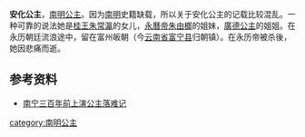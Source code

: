 {{東亞女性歷史人物
| 名稱=安化公主
| 身份=[[南明|南明]]公主
| 畫像=
| 說明=
| 姓=朱
| 名=
| 封爵=[[公主|公主]]
| 位號=
| 封號=安化公主
| 出生年=
| 逝世年=
| 諡號=
| 墳墓=云南富宁县归朝镇
| 父親=[[朱常瀛|朱常瀛]]
| 同胞兄弟=
| 母親=
|}}

'''安化公主'''，[[南明|南明]][[公主|公主]]。因为[[南明|南明]]史籍缺载，所以关于安化公主的记载比较混乱。一种可靠的说法她是[[桂王|桂王]][[朱常瀛|朱常瀛]]的女儿，[[永曆帝|永曆帝]][[朱由榔|朱由榔]]的姐妹，[[廣德公主_(明禮宗)|廣德公主]]的姐姐。在永历朝廷流浪途中，留在富州皈朝（今[[云南省|云南省]][[富宁县|富宁县]]归朝镇）。在永历帝被杀後，她因悲痛而逝。

==参考资料==
*[http://blog.gxsky.com/blog_view_577746.html 南宁三百年前上演公主落难记] {{Wayback|url=http://blog.gxsky.com/blog_view_577746.html |date=20160304211844 }}
[[category:南明公主|category:南明公主]]